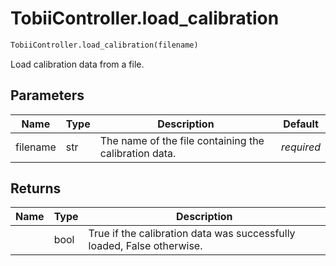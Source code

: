 # TobiiController.load_calibration { #DeToX.TobiiController.load_calibration }

```python
TobiiController.load_calibration(filename)
```

Load calibration data from a file.

## Parameters {.doc-section .doc-section-parameters}

| Name     | Type   | Description                                           | Default    |
|----------|--------|-------------------------------------------------------|------------|
| filename | str    | The name of the file containing the calibration data. | _required_ |

## Returns {.doc-section .doc-section-returns}

| Name   | Type   | Description                                                            |
|--------|--------|------------------------------------------------------------------------|
|        | bool   | True if the calibration data was successfully loaded, False otherwise. |